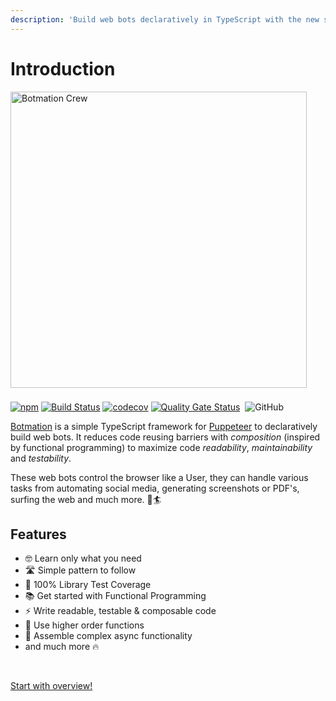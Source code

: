 ```yaml
---
description: 'Build web bots declaratively in TypeScript with the new simple framework called Botmation'
---
```


# Introduction

<img src="banner/1556x379v2.png" alt="Botmation Crew" width="474" style="margin-bottom: .5rem" />

[![npm](https://img.shields.io/npm/v/botmation)](https://www.npmjs.com/package/botmation)
[![Build Status](https://travis-ci.com/mrWh1te/Botmation.svg?branch=master)](https://travis-ci.com/mrWh1te/Botmation)
[![codecov](https://img.shields.io/codecov/c/github/mrWh1te/Botmation/master?label=codecov)](https://codecov.io/gh/mrWh1te/Botmation)
[![Quality Gate Status](https://sonarcloud.io/api/project_badges/measure?project=mrWh1te_Botmation&metric=alert_status)](https://sonarcloud.io/dashboard?id=mrWh1te_Botmation)
[<img src="https://david-dm.org/mrWh1te/Botmation/status.svg" alt="" />](https://david-dm.org/mrWh1te/Botmation)
![GitHub](https://img.shields.io/github/license/mrWh1te/Botmation)

[Botmation](https://github.com/mrWh1te/Botmation) is a simple TypeScript framework for [Puppeteer](https://github.com/puppeteer/puppeteer) to declaratively build web bots. It reduces code reusing barriers with *composition* (inspired by functional programming) to maximize code *readability*, *maintainability* and *testability*.

These web bots control the browser like a User, they can handle various tasks from automating social media, generating screenshots or PDF's, surfing the web and much more. 🌊🏄

## Features

- 🤓 Learn only what you need
- 🛣️ Simple pattern to follow
- 🥇 100% Library Test Coverage
- 📚 Get started with Functional Programming
- ⚡️ Write readable, testable & composable code
- 🏢 Use higher order functions
- 🧱 Assemble complex async functionality
- and much more 🔥

<br />

[Start with overview!](/overview)
